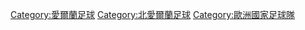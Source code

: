 {{Commonscat|Northern Ireland national football team}}

[[Category:愛爾蘭足球|Category:愛爾蘭足球]]
[[Category:北愛爾蘭足球|Category:北愛爾蘭足球]]
[[Category:歐洲國家足球隊|Category:歐洲國家足球隊]]